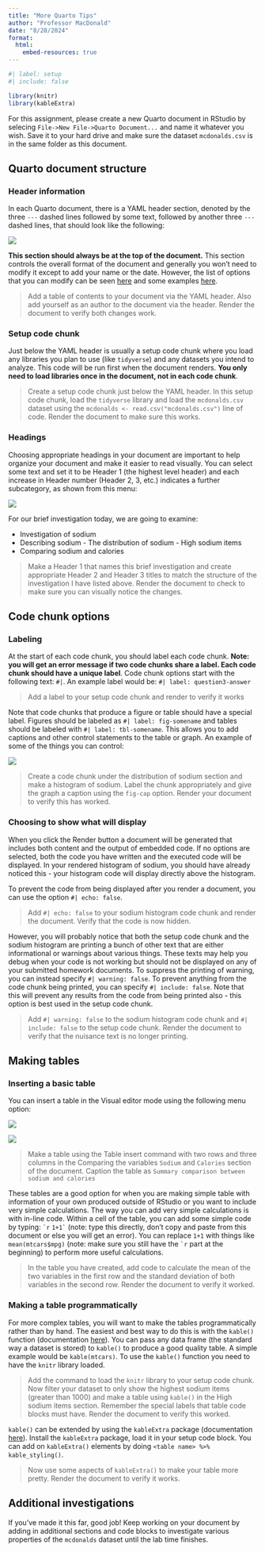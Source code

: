 ```yaml
---
title: "More Quarto Tips"
author: "Professor MacDonald"
date: "8/28/2024"
format: 
  html:
    embed-resources: true
---
```


```r
#| label: setup
#| include: false

library(knitr)
library(kableExtra)
```

For this assignment, please create a new Quarto document in RStudio by selecing `File->New File->Quarto Document...` and name it whatever you wish. Save it to your hard drive and make sure the dataset `mcdonalds.csv` is in the same folder as this document.

## Quarto document structure

### Header information

In each Quarto document, there is a YAML header section, denoted by the three `---` dashed lines followed by some text, followed by another three `---` dashed lines, that should look like the following:

![](YAML.png)

**This section should always be at the top of the document.** This section controls the overall format of the document and generally you won't need to modify it except to add your name or the date. However, the list of options that you can modify can be seen [here](https://quarto.org/docs/reference/formats/html.html) and some examples [here](https://quarto.org/docs/get-started/authoring/rstudio.html).

> Add a table of contents to your document via the YAML header. Also add yourself as an author to the document via the header. Render the document to verify both changes work.

### Setup code chunk

Just below the YAML header is usually a setup code chunk where you load any libraries you plan to use (like `tidyverse`) and any datasets you intend to analyze. This code will be run first when the document renders. **You only need to load libraries once in the document, not in each code chunk**.

> Create a setup code chunk just below the YAML header. In this setup code chunk, load the `tidyverse` library and load the `mcdonalds.csv` dataset using the `mcdonalds <- read.csv("mcdonalds.csv")` line of code. Render the document to make sure this works.

### Headings

Choosing appropriate headings in your document are important to help organize your document and make it easier to read visually. You can select some text and set it to be Header 1 (the highest level header) and each increase in Header number (Header 2, 3, etc.) indicates a further subcategory, as shown from this menu:

![](Header.png)

For our brief investigation today, we are going to examine:

-   Investigation of sodium
-   Describing sodium - The distribution of sodium - High sodium items
-   Comparing sodium and calories

> Make a Header 1 that names this brief investigation and create appropriate Header 2 and Header 3 titles to match the structure of the investigation I have listed above. Render the document to check to make sure you can visually notice the changes.

## Code chunk options

### Labeling

At the start of each code chunk, you should label each code chunk. **Note: you will get an error message if two code chunks share a label. Each code chunk should have a unique label**. Code chunk options start with the following text: `#|`. An example label would be: `#| label: question3-answer`

> Add a label to your setup code chunk and render to verify it works

Note that code chunks that produce a figure or table should have a special label. Figures should be labeled as `#| label: fig-somename` and tables should be labeled with `#| label: tbl-somename`. This allows you to add captions and other control statements to the table or graph. An example of some of the things you can control:

![](Figure%20labels.png)

> Create a code chunk under the distribution of sodium section and make a histogram of sodium. Label the chunk appropriately and give the graph a caption using the `fig-cap` option. Render your document to verify this has worked.

### Choosing to show what will display

When you click the Render button a document will be generated that includes both content and the output of embedded code. If no options are selected, both the code you have written and the executed code will be displayed. In your rendered histogram of sodium, you should have already noticed this - your histogram code will display directly above the histogram.

To prevent the code from being displayed after you render a document, you can use the option `#| echo: false`.

> Add `#| echo: false` to your sodium histogram code chunk and render the document. Verify that the code is now hidden.

However, you will probably notice that both the setup code chunk and the sodium histogram are printing a bunch of other text that are either informational or warnings about various things. These texts may help you debug when your code is not working but should not be displayed on any of your submitted homework documents. To suppress the printing of warning, you can instead specify `#| warning: false`. To prevent anything from the code chunk being printed, you can specify `#| include: false`. Note that this will prevent any results from the code from being printed also - this option is best used in the setup code chunk.

> Add `#| warning: false` to the sodium histogram code chunk and `#| include: false` to the setup code chunk. Render the document to verify that the nuisance text is no longer printing.

## Making tables

### Inserting a basic table

You can insert a table in the Visual editor mode using the following menu option:

![](Table.png)

![](Table%20options.png)

> Make a table using the Table insert command with two rows and three columns in the Comparing the variables `Sodium` and `Calories` section of the document. Caption the table as `Summary comparison between sodium and calories`

These tables are a good option for when you are making simple table with information of your own produced outside of RStudio or you want to include very simple calculations. The way you can add very simple calculations is with in-line code. Within a cell of the table, you can add some simple code by typing: `` `r `` `` 1+1` `` (note: type this directly, don't copy and paste from this document or else you will get an error). You can replace `1+1` with things like `mean(mtcars$mpg)` (note: make sure you still have the `` `r `` part at the beginning) to perform more useful calculations.

> In the table you have created, add code to calculate the mean of the two variables in the first row and the standard deviation of both variables in the second row. Render the document to verify it worked.

### Making a table programmatically

For more complex tables, you will want to make the tables programmatically rather than by hand. The easiest and best way to do this is with the `kable()` function (documentation [here](https://bookdown.org/yihui/rmarkdown-cookbook/kable.html)). You can pass any data frame (the standard way a dataset is stored) to `kable()` to produce a good quality table. A simple example would be `kable(mtcars)`. To use the `kable()` function you need to have the `knitr` library loaded.

> Add the command to load the `knitr` library to your setup code chunk. Now filter your dataset to only show the highest sodium items (greater than 1000) and make a table using `kable()` in the High sodium items section. Remember the special labels that table code blocks must have. Render the document to verify this worked.

`kable()` can be extended by using the `kableExtra` package (documentation [here](https://cran.r-project.org/web/packages/kableExtra/vignettes/awesome_table_in_html.html)). Install the `kableExtra` package, load it in your setup code block. You can add on `kableExtra()` elements by doing `<table name> %>% kable_styling()`.

> Now use some aspects of `kableExtra()` to make your table more pretty. Render the document to verify it works.

## Additional investigations

If you've made it this far, good job! Keep working on your document by adding in additional sections and code blocks to investigate various properties of the `mcdonalds` dataset until the lab time finishes.
